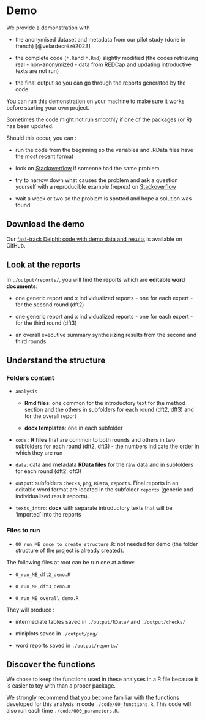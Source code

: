 # Demo {#sec-demo}

We provide a demonstration with

-   the anonymised dataset and metadata from our pilot study (done in french) [@velardecrézé2023]

-   the complete code (`*.R`and `*.Rmd`) slightly modified (the codes retrieving real - non-anonymized - data from REDCap and updating introductive texts are not run)

-   the final output so you can go through the reports generated by the code

You can run this demonstration on your machine to make sure it works before starting your own project.

::: {.callout-warning appearance="simple"}
Sometimes the code might not run smoothly if one of the packages (or R) has been updated.

Should this occur, you can :

-   run the code from the beginning so the variables and .RData files have the most recent format

-   look on [Stackoverflow](https://www.stackoverflow.com) if someone had the same problem

-   try to narrow down what causes the problem and ask a question yourself with a reproducible example (reprex) on [Stackoverflow](https://www.stackoverflow.com)

-   wait a week or two so the problem is spotted and hope a solution was found
:::

## Download the demo

Our [fast-track Delphi: code with demo data and results](https://github.com/Unisante) is available on GitHub.

## Look at the reports

In `./output/reports/`, you will find the reports which are **editable word documents**:

-   one generic report and x individualized reports - one for each expert - for the second round (dft2)

-   one generic report and x individualized reports - one for each expert - for the third round (dft3)

-   an overall executive summary synthesizing results from the second and third rounds

## Understand the structure

### Folders content

-   `analysis`

    -   **Rmd files**: one common for the introductory text for the method section and the others in subfolders for each round (dft2, dft3) and for the overall report

    -   **docx templates**: one in each subfolder

-   `code` : **R files** that are common to both rounds and others in two subfolders for each round (dft2, dft3) - the numbers indicate the order in which they are run

-   `data`: data and metadata **RData files** for the raw data and in subfolders for each round (dft2, dft3)

-   `output`: subfolders `checks`, `png`, `RData`, `reports`. Final reports in an editable word format are located in the subfolder `reports` (generic and individualized result reports).

-   `texts_intro`: **docx** with separate introductory texts that will be 'imported' into the reports

### Files to run

-   `00_run_ME_once_to_create_structure.R`: not needed for demo (the folder structure of the project is already created).

The following files at root can be run one at a time:

-   `0_run_ME_dft2_demo.R`

-   `0_run_ME_dft3_demo.R`

-   `0_run_ME_overall_demo.R`

They will produce :

-   intermediate tables saved in `./output/RData/` and `./output/checks/`

-   miniplots saved in `./output/png/`

-   word reports saved in `./output/reports/`

## Discover the functions {#sec-discover-functions}

We chose to keep the functions used in these analyses in a R file because it is easier to toy with than a proper package.

We strongly recommend that you become familiar with the functions developed for this analysis in code `./code/00_functions.R`. This code will also run each time `./code/000_parameters.R`.
